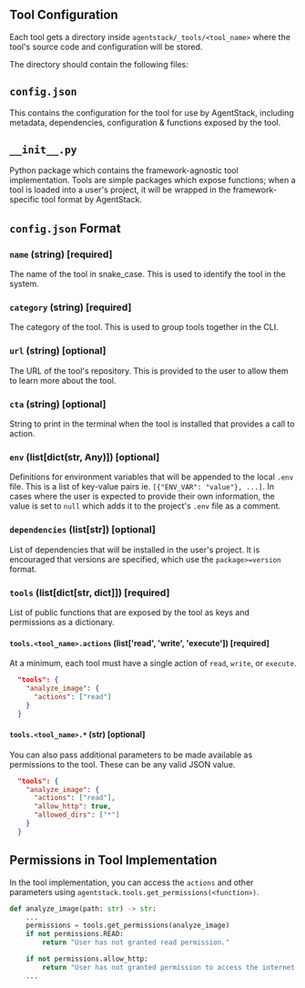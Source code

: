 
## Tool Configuration
Each tool gets a directory inside `agentstack/_tools/<tool_name>` where the tool's 
source code and configuration will be stored.

The directory should contain the following files:

`config.json`
-------------
This contains the configuration for the tool for use by AgentStack, including
metadata, dependencies, configuration & functions exposed by the tool.

`__init__.py`
---------
Python package which contains the framework-agnostic tool implementation. Tools 
are simple packages which expose functions; when a tool is loaded into a user's 
project, it will be wrapped in the framework-specific tool format by AgentStack. 


`config.json` Format
--------------------

### `name` (string) [required]
The name of the tool in snake_case. This is used to identify the tool in the system.

### `category` (string) [required]
The category of the tool. This is used to group tools together in the CLI.

### `url` (string) [optional]
The URL of the tool's repository. This is provided to the user to allow them to 
learn more about the tool. 

### `cta` (string) [optional]
String to print in the terminal when the tool is installed that provides a call to action.

### `env` (list[dict(str, Any)]) [optional]
Definitions for environment variables that will be appended to the local `.env` file.
This is a list of key-value pairs ie. `[{"ENV_VAR": "value"}, ...]`.
In cases where the user is expected to provide their own information, the value is
set to `null` which adds it to the project's `.env` file as a comment. 

### `dependencies` (list[str]) [optional]
List of dependencies that will be installed in the user's project. It is 
encouraged that versions are specified, which use the `package>=version` format.

### `tools` (list[dict[str, dict]]) [required]
List of public functions that are exposed by the tool as keys and permissions as
a dictionary. 

#### `tools.<tool_name>.actions` (list['read', 'write', 'execute']) [required]
At a minimum, each tool must have a single action of `read`, `write`, or `execute`.

```json
  "tools": {
    "analyze_image": {
      "actions": ["read"]
    }
  }
```

#### `tools.<tool_name>.*` (str) [optional]
You can also pass additional parameters to be made available as permissions to 
the tool. These can be any valid JSON value. 

```json
  "tools": {
    "analyze_image": {
      "actions": ["read"], 
      "allow_http": true, 
      "allowed_dirs": ["*"]
    }
  }
```

Permissions in Tool Implementation
----------------------------------

In the tool implementation, you can access the `actions` and other parameters
using `agentstack.tools.get_permissions(<function>)`.

```python
def analyze_image(path: str) -> str:
    ...
    permissions = tools.get_permissions(analyze_image)
    if not permissions.READ:
        return "User has not granted read permission."

    if not permissions.allow_http:
        return "User has not granted permission to access the internet."
    ...
```